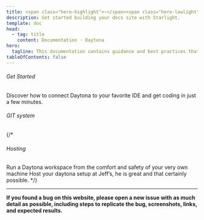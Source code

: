 ```yaml
---
title: <span class="hero-highlight">~</span><span class="hero-lowlight"> cd</span> daytona-docs
description: Get started building your docs site with Starlight.
template: doc
head:
  - tag: title
    content: Documentation · Daytona
hero:
  tagline: This documentation contains guidance and best practices that can help you get the best out of Daytona. From setting up your first workspace to the most advanced team collab.
tableOfContents: false
---
```



###### Get Started

Discover how to connect Daytona to your favorite IDE and get coding in just a few minutes.

<CardGrid gridNumber={9} mobileGridNumber={2} colsMinWidth='64px' colsMinWidthMobile='98px'>
	<ImageCard imageDark={VSlogo} link="/tools/vs-code-extension" imageAlt="Visual Studio logo" />
	<ImageCard  imageDark={PClogo} link="/tools/jetbrains-gateway" imageAlt="PyCharm logo" />
	<ImageCard  imageDark={vimlogo} link="/tools/neovim" imageAlt="Vim logo" />
	<ImageCard  imageDark={IJlogo} link="#" imageAlt="IntelliJ logo" />
    <ImageCard  imageDark={WSlogo} link="#" imageAlt="WebStorm logo" />
    <ImageCard  imageDark={GOlogo} link="#" imageAlt="GoLand logo" />
    <ImageCard  imageDark={CLlogo} link="#" imageAlt="CLion logo" />
    <ImageCard  imageDark={RDlogo} link="#" imageAlt="Rider logo" />
    <ImageCard  imageDark={RMlogo} link="#" imageAlt="RubyMine logo"/>
</CardGrid>


###### GIT system

<CardGrid gridNumber={3} mobileGridNumber={1} colsMinWidth='150px' colsMinWidthMobile='100px'>
    <TitleCard icon={bitbucketLogo} title="Bitbucket" link="#" imageAlt="BitBucket logo"/>
    <TitleCard icon={githubLogo} title="GitHub" link="#" imageAlt="'GitHub logo"/>
    <TitleCard icon={gitlabLogo} title="GitLab" link="#" imageAlt="GitLab logo"/>
</CardGrid>

{/*
###### Hosting

<CardGrid gridNumber={2} mobileGridNumber={1} colsMinWidth='230px' colsMinWidthMobile='250px'>
    <Card icon={IPIllustration}  title="Setup your Localhost" link="#" imageAlt="IP illustration">
        Run a Daytona workspace from the comfort and safety of your very own machine
    </Card>
    <Card icon={hostIllustration} title="Bare Metal" link="#" imageAlt="host server illustration">
        Host your daytona setup at Jeff’s, he is great and that certainly possible.
    </Card>
</CardGrid>
*/}

<hr />

<strong>If you found a bug on this website, please open a new issue with as much detail as possible, including steps to replicate the bug, screenshots, links, and expected results.</strong>
